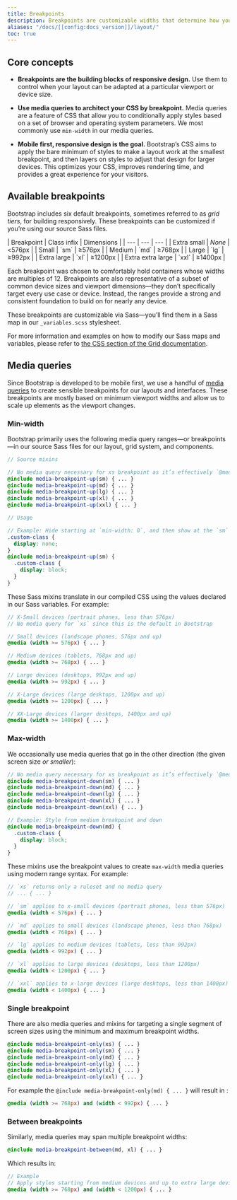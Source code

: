 ```yaml
---
title: Breakpoints
description: Breakpoints are customizable widths that determine how your responsive layout behaves across device or viewport sizes in Bootstrap.
aliases: "/docs/[[config:docs_version]]/layout/"
toc: true
---
```


## Core concepts

- **Breakpoints are the building blocks of responsive design.** Use them to control when your layout can be adapted at a particular viewport or device size.

- **Use media queries to architect your CSS by breakpoint.** Media queries are a feature of CSS that allow you to conditionally apply styles based on a set of browser and operating system parameters. We most commonly use `min-width` in our media queries.

- **Mobile first, responsive design is the goal.** Bootstrap’s CSS aims to apply the bare minimum of styles to make a layout work at the smallest breakpoint, and then layers on styles to adjust that design for larger devices. This optimizes your CSS, improves rendering time, and provides a great experience for your visitors.

## Available breakpoints

Bootstrap includes six default breakpoints, sometimes referred to as _grid tiers_, for building responsively. These breakpoints can be customized if you’re using our source Sass files.

<BsTable>
| Breakpoint | Class infix | Dimensions |
| --- | --- | --- |
| Extra small | <em>None</em> |&lt;576px |
| Small | `sm` | &ge;576px |
| Medium | `md` | &ge;768px |
| Large | `lg` | &ge;992px |
| Extra large | `xl` | &ge;1200px |
| Extra extra large | `xxl` | &ge;1400px |
</BsTable>


Each breakpoint was chosen to comfortably hold containers whose widths are multiples of 12. Breakpoints are also representative of a subset of common device sizes and viewport dimensions—they don’t specifically target every use case or device. Instead, the ranges provide a strong and consistent foundation to build on for nearly any device.

These breakpoints are customizable via Sass—you’ll find them in a Sass map in our `_variables.scss` stylesheet.

<ScssDocs name="grid-breakpoints" file="scss/_variables.scss" />

For more information and examples on how to modify our Sass maps and variables, please refer to [the CSS section of the Grid documentation]([[docsref:/layout/grid#css]]).

## Media queries

Since Bootstrap is developed to be mobile first, we use a handful of [media queries](https://developer.mozilla.org/en-US/docs/Web/CSS/CSS_media_queries/Using_media_queries) to create sensible breakpoints for our layouts and interfaces. These breakpoints are mostly based on minimum viewport widths and allow us to scale up elements as the viewport changes.

### Min-width

Bootstrap primarily uses the following media query ranges—or breakpoints—in our source Sass files for our layout, grid system, and components.

```scss
// Source mixins

// No media query necessary for xs breakpoint as it’s effectively `@media (min-width: 0) { ... }`
@include media-breakpoint-up(sm) { ... }
@include media-breakpoint-up(md) { ... }
@include media-breakpoint-up(lg) { ... }
@include media-breakpoint-up(xl) { ... }
@include media-breakpoint-up(xxl) { ... }

// Usage

// Example: Hide starting at `min-width: 0`, and then show at the `sm` breakpoint
.custom-class {
  display: none;
}
@include media-breakpoint-up(sm) {
  .custom-class {
    display: block;
  }
}
```

These Sass mixins translate in our compiled CSS using the values declared in our Sass variables. For example:

```scss
// X-Small devices (portrait phones, less than 576px)
// No media query for `xs` since this is the default in Bootstrap

// Small devices (landscape phones, 576px and up)
@media (width >= 576px) { ... }

// Medium devices (tablets, 768px and up)
@media (width >= 768px) { ... }

// Large devices (desktops, 992px and up)
@media (width >= 992px) { ... }

// X-Large devices (large desktops, 1200px and up)
@media (width >= 1200px) { ... }

// XX-Large devices (larger desktops, 1400px and up)
@media (width >= 1400px) { ... }
```

### Max-width

We occasionally use media queries that go in the other direction (the given screen size _or smaller_):

```scss
// No media query necessary for xs breakpoint as it’s effectively `@media (max-width: 0) { ... }`
@include media-breakpoint-down(sm) { ... }
@include media-breakpoint-down(md) { ... }
@include media-breakpoint-down(lg) { ... }
@include media-breakpoint-down(xl) { ... }
@include media-breakpoint-down(xxl) { ... }

// Example: Style from medium breakpoint and down
@include media-breakpoint-down(md) {
  .custom-class {
    display: block;
  }
}
```

These mixins use the breakpoint values to create `max-width` media queries using modern range syntax. For example:

```scss
// `xs` returns only a ruleset and no media query
// ... { ... }

// `sm` applies to x-small devices (portrait phones, less than 576px)
@media (width < 576px) { ... }

// `md` applies to small devices (landscape phones, less than 768px)
@media (width < 768px) { ... }

// `lg` applies to medium devices (tablets, less than 992px)
@media (width < 992px) { ... }

// `xl` applies to large devices (desktops, less than 1200px)
@media (width < 1200px) { ... }

// `xxl` applies to x-large devices (large desktops, less than 1400px)
@media (width < 1400px) { ... }
```

<Callout name="info-mediaqueries-breakpoints" type="warning" />

### Single breakpoint

There are also media queries and mixins for targeting a single segment of screen sizes using the minimum and maximum breakpoint widths.

```scss
@include media-breakpoint-only(xs) { ... }
@include media-breakpoint-only(sm) { ... }
@include media-breakpoint-only(md) { ... }
@include media-breakpoint-only(lg) { ... }
@include media-breakpoint-only(xl) { ... }
@include media-breakpoint-only(xxl) { ... }
```

For example the `@include media-breakpoint-only(md) { ... }` will result in :

```scss
@media (width >= 768px) and (width < 992px) { ... }
```

### Between breakpoints

Similarly, media queries may span multiple breakpoint widths:

```scss
@include media-breakpoint-between(md, xl) { ... }
```

Which results in:

```scss
// Example
// Apply styles starting from medium devices and up to extra large devices
@media (width >= 768px) and (width < 1200px) { ... }
```
